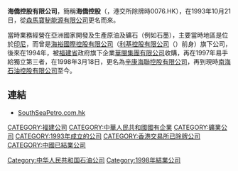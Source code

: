'''海僑控股有限公司'''，簡稱'''海僑控股'''（'''{{lang-en|SEAUNION HOLDINGS LIMITED}}'''，港交所除牌時0076.HK），在1993年10月21日，從[[森馬寶秘能源有限公司|森馬寶秘能源有限公司]]更名而來。

當時業務經營在亞洲國家開發及生產原油及礦石（例如石墨），主要當時地區是位於[[印尼|印尼]]，而曾是[[海裕國際控股有限公司|海裕國際控股有限公司]]（[[利基控股有限公司|利基控股有限公司]]（{{hkex2|0240}}）前身）旗下公司，後來在1994年，被[[福建省|福建省]]政府旗下企業[[華閩集團有限公司|華閩集團有限公司]]收購，再在1997年易手給獨立第三者，在1998年3月18日，更名為[[辛康海聯控股有限公司|辛康海聯控股有限公司]]，再到現時[[南海石油控股有限公司|南海石油控股有限公司]]至今。

==連結==
*[http://www.southseapetro.com.hk SouthSeaPetro.com.hk] {{Wayback|url=http://www.southseapetro.com.hk/ |date=20200227185256 }}

[[CATEGORY:福建公司|CATEGORY:福建公司]]
[[CATEGORY:中華人民共和國國有企業|CATEGORY:中華人民共和國國有企業]]
[[Category:中华人民共和国石油公司|Category:中华人民共和国石油公司]]
[[CATEGORY:礦業公司|CATEGORY:礦業公司]]
[[CATEGORY:1993年成立的公司|CATEGORY:1993年成立的公司]]
[[Category:1998年結業公司|Category:1998年結業公司]]
[[CATEGORY:香港交易所已除牌公司|CATEGORY:香港交易所已除牌公司]]
[[CATEGORY:中國已結業公司|CATEGORY:中國已結業公司]]